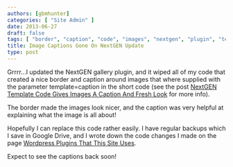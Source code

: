 ```yaml
---
authors: [gbmhunter]
categories: [ "Site Admin" ]
date: 2013-06-27
draft: false
tags: [ "border", "caption", "code", "images", "nextgen", "plugin", "template", "update" ]
title: Image Captions Gone On NextGEN Update
type: post
---
```



Grrrr...I updated the NextGEN gallery plugin, and it wiped all of my code that created a nice border and caption around images that where supplied with the parameter template=caption in the short code (see the post [NextGEN Template Code Gives Images A Caption And Fresh Look](/blog/2013/05-02-nextgen-template-code-gives-images-a-caption-and-fresh-look/index.mdx) for more info).

The border made the images look nicer, and the caption was very helpful at explaining what the image is all about!

Hopefully I can replace this code rather easily. I have regular backups which I save in Google Drive, and I wrote down the code changes I made on the page [Wordpress Plugins That This Site Uses](/programming/website-design/content-management-systems/wordpress/wordpress-plugins-that-this-site-uses/).

Expect to see the captions back soon!